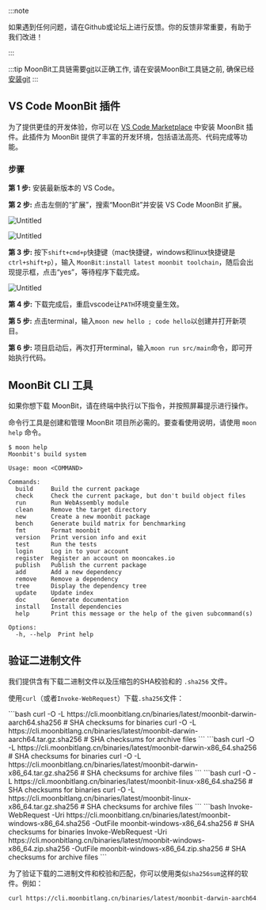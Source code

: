 
:::note

如果遇到任何问题，请在Github或论坛上进行反馈。你的反馈非常重要，有助于我们改进！

:::

:::tip
MoonBit工具链需要[git](https://git-scm.com/)以正确工作, 请在安装MoonBit工具链之前, 确保已经[安装git](https://git-scm.com/downloads)
:::

## VS Code MoonBit 插件

为了提供更佳的开发体验，你可以在 [VS Code Marketplace](https://marketplace.visualstudio.com/items?itemName=moonbit.moonbit-lang) 中安装 MoonBit 插件。此插件为 MoonBit 提供了丰富的开发环境，包括语法高亮、代码完成等功能。

### 步骤

**第 1 步:** 安装最新版本的 VS Code。

**第 2 步:** 点击左侧的“扩展”，搜索“MoonBit”并安装 VS Code MoonBit 扩展。

![Untitled](%E4%B8%AD%E6%96%87download%E9%A1%B5%E9%9D%A2%204101765ee0f44184b01526df04e07f6b/Untitled.png)

![Untitled](%E4%B8%AD%E6%96%87download%E9%A1%B5%E9%9D%A2%204101765ee0f44184b01526df04e07f6b/Untitled%201.png)

**第 3 步:** 按下`shift+cmd+p`快捷键（mac快捷键，windows和linux快捷键是`ctrl+shift+p`），输入 `MoonBit:install latest moonbit toolchain`，随后会出现提示框，点击“yes”，等待程序下载完成。

![Untitled](%E4%B8%AD%E6%96%87download%E9%A1%B5%E9%9D%A2%204101765ee0f44184b01526df04e07f6b/Untitled%202.png)

**第 4 步:** 下载完成后，重启vscode让`PATH`环境变量生效。

**第 5 步:** 点击terminal，输入`moon new hello ; code hello`以创建并打开新项目。

**第 6 步:** 项目启动后，再次打开terminal，输入`moon run src/main`命令，即可开始执行代码。

## MoonBit CLI 工具

如果你想下载 MoonBit，请在终端中执行以下指令，并按照屏幕提示进行操作。

<Tabs>

<TabItem value='linux-and-mac' label='Linux & macOS'>
  <Copyable content='curl -fsSL https://cli.moonbitlang.cn/install/unix.sh | bash' />
</TabItem>

<TabItem value='windows' label='Windows'>
  <Copyable content='Set-ExecutionPolicy RemoteSigned -Scope CurrentUser; irm https://cli.moonbitlang.cn/install/powershell.ps1 | iex' />
</TabItem>

</Tabs>

命令行工具是创建和管理 MoonBit 项目所必需的。要查看使用说明，请使用 `moon help` 命令。

```
$ moon help
Moonbit's build system

Usage: moon <COMMAND>

Commands:
  build     Build the current package
  check     Check the current package, but don't build object files
  run       Run WebAssembly module
  clean     Remove the target directory
  new       Create a new moonbit package
  bench     Generate build matrix for benchmarking
  fmt       Format moonbit
  version   Print version info and exit
  test      Run the tests
  login     Log in to your account
  register  Register an account on mooncakes.io
  publish   Publish the current package
  add       Add a new dependency
  remove    Remove a dependency
  tree      Display the dependency tree
  update    Update index
  doc       Generate documentation
  install   Install dependencies
  help      Print this message or the help of the given subcommand(s)

Options:
  -h, --help  Print help

```

## 验证二进制文件

我们提供含有下载二进制文件以及压缩包的SHA校验和的 `.sha256` 文件。

使用`curl`（或者`Invoke-WebRequest`）下载`.sha256`文件：

<Tabs>

<TabItem value='mac-m1' label='Apple Silicon MacOS'>
  ```bash
  curl -O -L https://cli.moonbitlang.cn/binaries/latest/moonbit-darwin-aarch64.sha256 # SHA checksums for binaries
  curl -O -L https://cli.moonbitlang.cn/binaries/latest/moonbit-darwin-aarch64.tar.gz.sha256 # SHA checksums for archive files
  ```
</TabItem>

<TabItem value='mac-intel' label='Intel MacOS'>
  ```bash
  curl -O -L https://cli.moonbitlang.cn/binaries/latest/moonbit-darwin-x86_64.sha256 # SHA checksums for binaries
  curl -O -L https://cli.moonbitlang.cn/binaries/latest/moonbit-darwin-x86_64.tar.gz.sha256 # SHA checksums for archive files
  ```
</TabItem>

<TabItem value='ubuntu' label='x86-64 Ubuntu 20.04'>
  ```bash
  curl -O -L https://cli.moonbitlang.cn/binaries/latest/moonbit-linux-x86_64.sha256 # SHA checksums for binaries
  curl -O -L https://cli.moonbitlang.cn/binaries/latest/moonbit-linux-x86_64.tar.gz.sha256 # SHA checksums for archive files
  ```
</TabItem>

<TabItem value='windows' label='Windows'>
  ```bash
  Invoke-WebRequest -Uri https://cli.moonbitlang.cn/binaries/latest/moonbit-windows-x86_64.sha256 -OutFile moonbit-windows-x86_64.sha256 # SHA checksums for binaries
  Invoke-WebRequest -Uri https://cli.moonbitlang.cn/binaries/latest/moonbit-windows-x86_64.zip.sha256 -OutFile moonbit-windows-x86_64.zip.sha256 # SHA checksums for archive files
  ```
</TabItem>

</Tabs>

为了验证下载的二进制文件和校验和匹配，你可以使用类似`sha256sum`这样的软件。例如：

```bash
curl https://cli.moonbitlang.cn/binaries/latest/moonbit-darwin-aarch64.sha256 | sha256sum -c -
```
